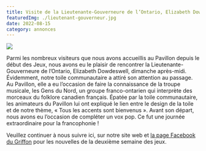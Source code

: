 ```yaml
---
title: Visite de la Lieutenante-Gouverneure de l’Ontario, Elizabeth Dowdeswell, au Pavillon de la Francophonie
featuredImg: ./lieutenant-gouverneur.jpg
date: 2022-08-15
category: annonces
---
```


![](./lieutenant-gouverneur.jpg)

Parmi les nombreux visiteurs que nous avons accueillis au Pavillon depuis le début des Jeux, nous avons eu le plaisir de rencontrer la Lieutenante-Gouverneure de l’Ontario, Elizabeth Dowdeswell, dimanche après-midi. Évidemment, notre toile communautaire a attiré son attention au passage. Au Pavillon, elle a eu l’occasion de faire la connaissance de la troupe musicale, les Gens du Nord, un groupe franco-ontarien qui interprète des morceaux du folklore canadien français. Épatée par la toile communautaire, les animateurs du Pavillon lui ont expliqué le lien entre le design de la toile et de notre thème, « Tous les accents sont bienvenus ». Avant son départ, nous avons eu l’occasion de compléter un vox pop. Ce fut une journée extraordinaire pour la francophonie !

Veuillez continuer à nous suivre ici, sur notre site web et <a href="https://www.facebook.com/profile.php?id=100074350820299" target="_blank">la page Facebook du Griffon</a> pour les nouvelles de la deuxième semaine des jeux.